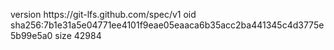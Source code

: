 version https://git-lfs.github.com/spec/v1
oid sha256:7b1e31a5e04771ee4101f9eae05eaaca6b35acc2ba441345c4d3775e5b99e5a0
size 42984

